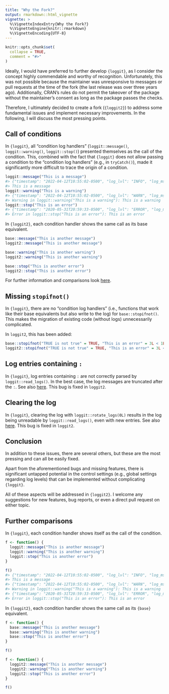 ```yaml
---
title: "Why the Fork?"
output: rmarkdown::html_vignette
vignette: >
  %\VignetteIndexEntry{Why the Fork?}
  %\VignetteEngine{knitr::rmarkdown}
  %\VignetteEncoding{UTF-8}
---
```


```r
knitr::opts_chunk$set(
  collapse = TRUE,
  comment = "#>"
)
```

Ideally, I would have preferred to further develop `{loggit}`, as I consider the concept highly commendable and worthy of
recognition. Unfortunately, this was not possible because the maintainer was unresponsive to messages or pull requests
at the time of the fork (the last release was over three years ago).
Additionally, CRAN's rules do not permit the takeover of the package without the maintainer's consent as
long as the package passes the checks.

Therefore, I ultimately decided to create a fork (`{loggit2}`) to address some fundamental issues and implement necessary
improvements. In the following, I will discuss the most pressing points.

## Call of conditions
In `{loggit}`, all "condition log handlers" (`loggit::message()`, `loggit::warning()`, `loggit::stop()`) presented themselves
as the call of the condition. This, combined with the fact that `{loggit}` does not allow passing a condition to the
"condition log handlers" (e.g., in `tryCatch()`), made it significantly more difficult to trace the origin of a condition.

``` r
loggit::message("This is a message")
#> {"timestamp": "2022-04-12T10:55:02-0500", "log_lvl": "INFO", "log_msg": "This is a message"}
#> This is a message
loggit::warning("This is a warning")
#> {"timestamp": "2022-04-12T10:55:02-0500", "log_lvl": "WARN", "log_msg": "This is a warning"}
#> Warning in loggit::warning("This is a warning"): This is a warning
loggit::stop("This is an error")
#> {"timestamp": "2020-05-31T20:59:33-0500", "log_lvl": "ERROR", "log_msg": "This is an error"}
#> Error in loggit::stop("This is an error"): This is an error
```
In `{loggit2}`, each condition handler shows the same call as its base equivalent.
```r
base::message("This is another message")
loggit2::message("This is another message")

base::warning("This is another warning")
loggit2::warning("This is another warning")

base::stop("This is another error")
loggit2::stop("This is another error")
```

For further information and comparisons look [here](#further-comparisons).

## Missing `stopifnot()`
In `{loggit}`, there are no "condition log handlers" (i.e., functions that work like their base equivalents but also
write to the log) for `base::stopifnot()`. This makes the migration of existing code (without logs) unnecessarily complicated.

In `loggit2`, this has been added:
```r
base::stopifnot("TRUE is not true" = TRUE, "This is an error" = 3L < 1L, "This is another error" = FALSE)
loggit2::stopifnot("TRUE is not true" = TRUE, "This is an error" = 3L < 1L, "This is another error" = FALSE)
```

## Log entries containing `:`

In `{loggit}`, log entries containing `: ` are not correctly parsed by `loggit::read_logs()`. In the best case, the
log messages are truncated after the `: `. See also [here](https://github.com/ryapric/loggit/issues/26).
This bug is fixed in `loggit2`.

## Clearing the log

In `{loggit}`, clearing the log with `loggit::rotate_logs(0L)` results in the log being unreadable by `loggit::read_logs()`,
even with new entries. See also [here](https://github.com/ryapric/loggit/issues/30). This bug is fixed in `loggit2`.

## Conclusion

In addition to these issues, there are several others, but these are the most pressing and can all be easily fixed.

Apart from the aforementioned bugs and missing features, there is significant untapped potential in the control settings (e.g., global settings regarding log levels) that can be implemented without complicating `{loggit}`.

All of these aspects will be addressed in `{loggit2}`. I welcome any suggestions for new features, bug reports, or even a direct pull request on either topic.

## Further comparisons

In `{loggit}`, each condition handler shows itself as the call of the condition.
``` r
f <- function() {
  loggit::message("This is another message")
  loggit::warning("This is another warning")
  loggit::stop("This is another error")
}

f()
#> {"timestamp": "2022-04-12T10:55:02-0500", "log_lvl": "INFO", "log_msg": "This is a message"}
#> This is a message
#> {"timestamp": "2022-04-12T10:55:02-0500", "log_lvl": "WARN", "log_msg": "This is a warning"}
#> Warning in loggit::warning("This is a warning"): This is a warning
#> {"timestamp": "2020-05-31T20:59:33-0500", "log_lvl": "ERROR", "log_msg": "This is an error"}
#> Error in loggit::stop("This is an error"): This is an error
```

In `{loggit2}`, each condition handler shows the same call as its `{base}` equivalent.
```r
f <- function() {
  base::message("This is another message")
  base::warning("This is another warning")
  base::stop("This is another error")
}

f()

f <- function() {
  loggit2::message("This is another message")
  loggit2::warning("This is another warning")
  loggit2::stop("This is another error")
}

f()
```

